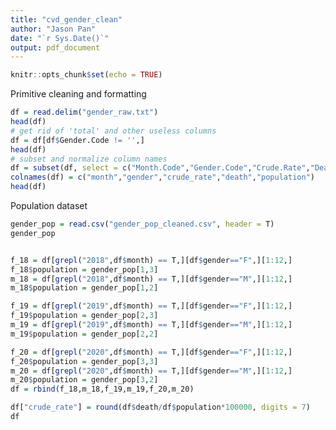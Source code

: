 ```yaml
---
title: "cvd_gender_clean"
author: "Jason Pan"
date: "`r Sys.Date()`"
output: pdf_document
---
```


```r
knitr::opts_chunk$set(echo = TRUE)
```

Primitive cleaning and formatting
```r
df = read.delim("gender_raw.txt")
head(df)
# get rid of 'total' and other useless columns
df = df[df$Gender.Code != '',]
head(df)
# subset and normalize column names
df = subset(df, select = c("Month.Code","Gender.Code","Crude.Rate","Deaths","Population"))
colnames(df) = c("month","gender","crude_rate","death","population")
head(df)
```

Population dataset
```r
gender_pop = read.csv("gender_pop_cleaned.csv", header = T)
gender_pop


f_18 = df[grepl("2018",df$month) == T,][df$gender=="F",][1:12,]
f_18$population = gender_pop[1,3]
m_18 = df[grepl("2018",df$month) == T,][df$gender=="M",][1:12,]
m_18$population = gender_pop[1,2]

f_19 = df[grepl("2019",df$month) == T,][df$gender=="F",][1:12,]
f_19$population = gender_pop[2,3]
m_19 = df[grepl("2019",df$month) == T,][df$gender=="M",][1:12,]
m_19$population = gender_pop[2,2]

f_20 = df[grepl("2020",df$month) == T,][df$gender=="F",][1:12,]
f_20$population = gender_pop[3,3]
m_20 = df[grepl("2020",df$month) == T,][df$gender=="M",][1:12,]
m_20$population = gender_pop[3,2]
df = rbind(f_18,m_18,f_19,m_19,f_20,m_20)

df["crude_rate"] = round(df$death/df$population*100000, digits = 7)
df

```


